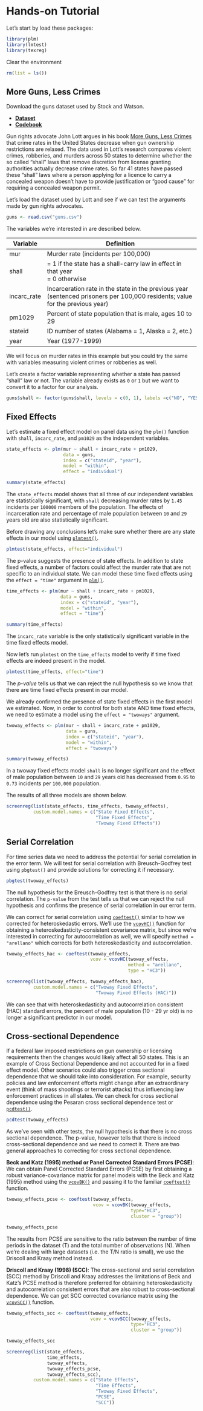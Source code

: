 # Hands-on Tutorial

Let's start by load these packages:

```r
library(plm)
library(lmtest)
library(texreg)
```

Clear the environment

```r
rm(list = ls())
```

## More Guns, Less Crimes

Download the guns dataset used by Stock and Watson. 

- **[Dataset](http://uclspp.github.io/PUBLG100/data/guns.csv)**
- **[Codebook](http://wps.aw.com/wps/media/objects/11422/11696965/data3eu/Guns_Description.pdf)**

Gun rights advocate John Lott argues in his book [More Guns, Less Crimes](https://en.wikipedia.org/wiki/More_Guns,_Less_Crime) that crime rates in the United States decrease when gun ownership restrictions are relaxed. The data used in Lott's research compares violent crimes, robberies, and murders across 50 states to determine whether the so called "shall" laws that remove discretion from license granting authorities actually decrease crime rates. So far 41 states have passed these "shall" laws where a person applying for a licence to carry a concealed weapon doesn't have to provide justification or "good cause" for requiring a concealed weapon permit.

Let's load the dataset used by Lott and see if we can test the arguments made by gun rights advocates.

```r
guns <- read.csv("guns.csv")
```

The variables we're interested in are described below.

| Variable | Definition |
|------------|--------------------------------------------------------|
| mur|Murder rate (incidents per 100,000)|
| shall|= 1 if the state has a shall-carry law in effect in that year <br>= 0 otherwise|
| incarc_rate|Incarceration rate in the state in the previous year (sentenced prisoners per 100,000 residents; value for the previous year)|
| pm1029|Percent of state population that is male, ages 10 to 29|
| stateid|ID number of states (Alabama = 1, Alaska = 2, etc.)|
| year|Year (1977-1999)|

We will focus on murder rates in this example but you could try the same with variables measuring violent crimes or robberies as well.

Let's create a factor variable representing whether a state has passed "shall" law or not. The variable already exists as `0` or `1` but we want to convert it to a factor for our analysis.

```r
guns$shall <- factor(guns$shall, levels = c(0, 1), labels =c("NO", "YES"))
```

## Fixed Effects

Let's estimate a fixed effect model on panel data using the `plm()` function with `shall`, `incarc_rate`, and `pm1029` as the independent variables.

```r
state_effects <- plm(mur ~ shall + incarc_rate + pm1029, 
                     data = guns, 
                     index = c("stateid", "year"), 
                     model = "within", 
                     effect = "individual")

summary(state_effects)
```

The `state_effects` model shows that all three of our independent variables are statistically significant, with `shall` decreasing murder rates by `1.45` incidents per `100000` members of the population. The effects of incarceration rate and percentage of male population between `10` and `29` years old are also statistically significant.

Before drawing any conclusions let's make sure whether there are any state effects in our model using [`plmtest()`](http://bit.ly/r_plmtest).

```r
plmtest(state_effects, effect="individual")
```

The p-value suggests the presence of state effects. In addition to state fixed effects, a number of factors could affect the murder rate that are not specific to an individual state. We can model these time fixed effects using the `effect = "time"` argument in [`plm()`](http://bit.ly/r_plm).

```r
time_effects <- plm(mur ~ shall + incarc_rate + pm1029, 
                    data = guns, 
                    index = c("stateid", "year"), 
                    model = "within", 
                    effect = "time")

summary(time_effects)
```

The `incarc_rate` variable is the only statistically significant variable in the time fixed effects model. 

Now let's run `plmtest` on the `time_effects` model to verify if time fixed effects are indeed present in the model.

```r
plmtest(time_effects, effect="time")
```

The *p-value* tells us that we can reject the null hypothesis so we know that there are time fixed effects present in our model. 

We already confirmed the presence of state fixed effects in the first model we estimated. Now, in order to control for both state AND time fixed effects, we need to estimate a model using the `effect = "twoways"` argument.

```r
twoway_effects <- plm(mur ~ shall + incarc_rate + pm1029, 
                      data = guns, 
                      index = c("stateid", "year"), 
                      model = "within", 
                      effect = "twoways")

summary(twoway_effects)
```

In a twoway fixed effects model `shall` is no longer significant and the effect of male population between `10` and `29` years old has decreased from `0.95` to `0.73` incidents per `100,000` population.

The results of all three models are shown below. 

```r
screenreg(list(state_effects, time_effects, twoway_effects), 
          custom.model.names = c("State Fixed Effects", 
                                 "Time Fixed Effects", 
                                 "Twoway Fixed Effects"))
```

## Serial Correlation

For time series data we need to address the potential for serial correlation in the error term. We will test for serial correlation with Breusch-Godfrey test using `pbgtest()` and provide solutions for correcting it if necessary.

```r
pbgtest(twoway_effects)
```

The null hypothesis for the Breusch-Godfrey test is that there is no serial correlation. The `p-value` from the test tells us that we can reject the null hypothesis and confirms the presence of serial correlation in our error term.

We can correct for serial correlation using [`coeftest()`](http://bit.ly/r_coeftest) similar to how we corrected for heteroskedastic errors. We'll use the [`vcovHC()`](http://bit.ly/r_vcovHC) function for obtaining a heteroskedasticity-consistent covariance matrix, but since we're interested in correcting for autocorrelation as well, we will specify `method = "arellano"` which corrects for both heteroskedasticity and autocorrelation.

```r
twoway_effects_hac <- coeftest(twoway_effects, 
                               vcov = vcovHC(twoway_effects, 
                                             method = "arellano", 
                                             type = "HC3"))

screenreg(list(twoway_effects, twoway_effects_hac),
          custom.model.names = c("Twoway Fixed Effects", 
                                 "Twoway Fixed Effects (HAC)"))
```

We can see that with heteroskedasticity and autocorrelation consistent (HAC) standard errors, the percent of male population (10 - 29 yr old) is no longer a significant predictor in our model.

## Cross-sectional Dependence

If a federal law imposed restrictions on gun ownership or licensing requirements then the changes would likely affect all 50 states. This is an example of Cross Sectional Dependence and not accounted for in a fixed effect model. Other scenarios could also trigger cross sectional dependence that we should take into consideration. For example, security policies and law enforcement efforts might change after an extraordinary event (think of mass shootings or terrorist attacks) thus influencing law enforcement practices in all states. We can check for cross sectional dependence using the Pesaran cross sectional dependence test or [`pcdtest()`](http://bit.ly/r_pcdtest).

```r
pcdtest(twoway_effects)
```

As we've seen with other tests, the null hypothesis is that there is no cross sectional dependence. The p-value, however tells that there is indeed cross-sectional dependence and we need to correct it. There are two general approaches to correcting for cross sectional dependence. 

**Beck and Katz (1995) method or Panel Corrected Standard Errors (PCSE)**: We can obtain Panel Corrected Standard Errors (PCSE) by first obtaining a robust variance-covariance matrix for panel models with the Beck and Katz (1995) method using the [`vcovBK()`]((http://bit.ly/r_vcovBK)) and passing it to the familiar [`coeftest()`](http://bit.ly/r_coeftest) function.

```r
twoway_effects_pcse <- coeftest(twoway_effects, 
                                vcov = vcovBK(twoway_effects, 
                                              type="HC3", 
                                              cluster = "group")) 

twoway_effects_pcse
```

The results from PCSE are sensitive to the ratio between the number of time periods in the dataset (T) and the total number of observations (N). When we're dealing with large datasets (i.e. the T/N ratio is small), we use the Driscoll and Kraay method instead.

**Driscoll and Kraay (1998) (SCC)**: The cross-sectional and serial correlation (SCC) method by Driscoll and Kraay addresses the limitations of Beck and Katz's PCSE method is therefore preferred for obtaining heteroskedasticity and autocorrelation consistent errors that are also robust to cross-sectional dependence. We can get SCC corrected covariance matrix using the [`vcovSCC()`](http://bit.ly/r_vcovSCC) function.

```r
twoway_effects_scc <- coeftest(twoway_effects,
                               vcov = vcovSCC(twoway_effects, 
                                              type="HC3", 
                                              cluster = "group"))

twoway_effects_scc
```

```r
screenreg(list(state_effects, 
               time_effects, 
               twoway_effects, 
               twoway_effects_pcse, 
               twoway_effects_scc), 
          custom.model.names = c("State Effects", 
                                 "Time Effects", 
                                 "Twoway Fixed Effects", 
                                 "PCSE", 
                                 "SCC"))
```

